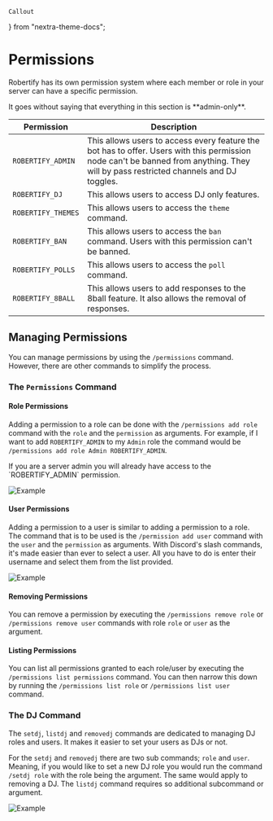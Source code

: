     Callout
} from "nextra-theme-docs";

# Permissions

Robertify has its own permission system where each member or role in your server can have a specific permission.

<Callout type='warning'>
    It goes without saying that everything in this section is **admin-only**.
</Callout>

| Permission         | Description                                                                                                                                                                          |
|--------------------|--------------------------------------------------------------------------------------------------------------------------------------------------------------------------------------|
| `ROBERTIFY_ADMIN`  | This allows users to access every feature the bot has to offer. Users with this permission node can't be banned from anything. They will by pass restricted channels and DJ toggles. |
| `ROBERTIFY_DJ`     | This allows users to access DJ only features.                                                                                                                                        |
| `ROBERTIFY_THEMES` | This allows users to access the `theme` command.                                                                                                                                     |
| `ROBERTIFY_BAN`    | This allows users to access the `ban` command. Users with this permission can't be banned.                                                                                           |
| `ROBERTIFY_POLLS`  | This allows users to access the `poll` command.                                                                                                                                      |
| `ROBERTIFY_8BALL`  | This allows users to add responses to the 8ball feature. It also allows the removal of responses.                                                                                    |

## Managing Permissions

You can manage permissions by using the `/permissions` command. However, there are other commands to simplify the process.

### The `Permissions` Command

#### Role Permissions

Adding a permission to a role can be done with the `/permissions add role` command with the `role` and the `permission` as arguments.
For example, if I want to add `ROBERTIFY_ADMIN` to my `Admin` role the command would be `/permissions add role Admin ROBERTIFY_ADMIN`.

<Callout type='info'>
    If you are a server admin you will already have access to the `ROBERTIFY_ADMIN` permission.
</Callout>

![Example](https://i.imgur.com/FekaWyS.gif)

#### User Permissions

Adding a permission to a user is similar to adding a permission to a role. The command that is to be used is the `/permission add user` command with the `user` and the `permission` as arguments.
With Discord's slash commands, it's made easier than ever to select a user. All you have to do is enter their username and select them from the list provided.

![Example](https://i.imgur.com/lkO3Gjr.gif)

#### Removing Permissions

You can remove a permission by executing the `/permissions remove role` or `/permissions remove user` commands with role `role` or `user` as the argument.

#### Listing Permissions

You can list all permissions granted to each role/user by executing the `/permissions list permissions` command. You can then narrow this down by running the `/permissions list role` or `/permissions list user` command.

### The DJ Command

The `setdj`, `listdj` and `removedj` commands are dedicated to managing DJ roles and users. It makes it easier to set your users as DJs or not.

For the `setdj` and `removedj` there are two sub commands; `role` and `user`.
Meaning, if you would like to set a new DJ role you would run the command `/setdj role` with the role being the argument. The same would apply to removing a DJ.
The `listdj` command requires so additional subcommand or argument.

![Example](https://i.imgur.com/Btj3CTd.gif)
